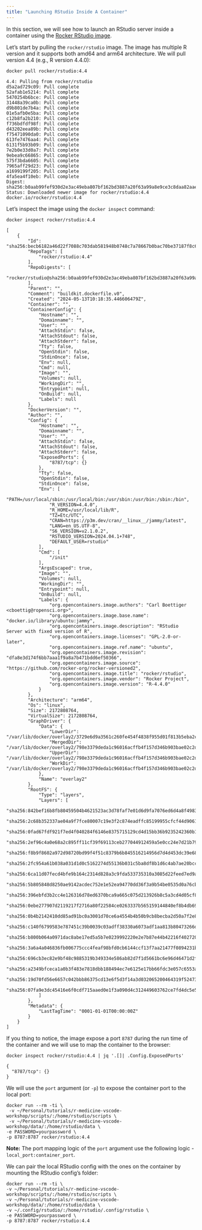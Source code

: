 ```yaml
---
title: "Launching RStudio Inside A Container"
---
```


In this section, we will see how to launch an RStudio server inside a container using the [Rocker RStudio image](https://hub.docker.com/r/rocker/rstudio/tags).

Let's start by pulling the `rocker/rstudio` image. The image has multiple R version and it supports both amd64 and arm64 architecture. We will pull version 4.4 (e.g., R version 4.4.0):


```shell
docker pull rocker/rstudio:4.4

4.4: Pulling from rocker/rstudio
d5a2ad729c09: Pull complete
52afab1e5214: Pull complete
5470254b6bce: Pull complete
31448a39ca0b: Pull complete
d9b801de7b4a: Pull complete
01e5afb0e5ba: Pull complete
c12b8fa2b210: Pull complete
f736bdfdf98f: Pull complete
d43202eea89b: Pull complete
f75471090da0: Pull complete
613fe7476aa4: Pull complete
6131f5b93b09: Pull complete
7e2b0e33d0a7: Pull complete
9ebea9c66865: Pull complete
575f3bda6605: Pull complete
7965aff29d23: Pull complete
a1699199f205: Pull complete
4fa5ea4f10eb: Pull complete
Digest: sha256:b0aab99fef930d2e3ac49eba807bf162bd3887a20f63a99a8e9ce3c8daa82aae
Status: Downloaded newer image for rocker/rstudio:4.4
docker.io/rocker/rstudio:4.4

```


Let's inspect the image using the `docker inspect` command:

```shell
docker inspect rocker/rstudio:4.4

[
    {
        "Id": "sha256:becb6182a46d22f7088c703dab581948b0748c7a78667b0bac70be37187f8c66",
        "RepoTags": [
            "rocker/rstudio:4.4"
        ],
        "RepoDigests": [
            "rocker/rstudio@sha256:b0aab99fef930d2e3ac49eba807bf162bd3887a20f63a99a8e9ce3c8daa82aae"
        ],
        "Parent": "",
        "Comment": "buildkit.dockerfile.v0",
        "Created": "2024-05-13T10:18:35.446606479Z",
        "Container": "",
        "ContainerConfig": {
            "Hostname": "",
            "Domainname": "",
            "User": "",
            "AttachStdin": false,
            "AttachStdout": false,
            "AttachStderr": false,
            "Tty": false,
            "OpenStdin": false,
            "StdinOnce": false,
            "Env": null,
            "Cmd": null,
            "Image": "",
            "Volumes": null,
            "WorkingDir": "",
            "Entrypoint": null,
            "OnBuild": null,
            "Labels": null
        },
        "DockerVersion": "",
        "Author": "",
        "Config": {
            "Hostname": "",
            "Domainname": "",
            "User": "",
            "AttachStdin": false,
            "AttachStdout": false,
            "AttachStderr": false,
            "ExposedPorts": {
                "8787/tcp": {}
            },
            "Tty": false,
            "OpenStdin": false,
            "StdinOnce": false,
            "Env": [
                "PATH=/usr/local/sbin:/usr/local/bin:/usr/sbin:/usr/bin:/sbin:/bin",
                "R_VERSION=4.4.0",
                "R_HOME=/usr/local/lib/R",
                "TZ=Etc/UTC",
                "CRAN=https://p3m.dev/cran/__linux__/jammy/latest",
                "LANG=en_US.UTF-8",
                "S6_VERSION=v2.1.0.2",
                "RSTUDIO_VERSION=2024.04.1+748",
                "DEFAULT_USER=rstudio"
            ],
            "Cmd": [
                "/init"
            ],
            "ArgsEscaped": true,
            "Image": "",
            "Volumes": null,
            "WorkingDir": "",
            "Entrypoint": null,
            "OnBuild": null,
            "Labels": {
                "org.opencontainers.image.authors": "Carl Boettiger <cboettig@ropensci.org>",
                "org.opencontainers.image.base.name": "docker.io/library/ubuntu:jammy",
                "org.opencontainers.image.description": "RStudio Server with fixed version of R",
                "org.opencontainers.image.licenses": "GPL-2.0-or-later",
                "org.opencontainers.image.ref.name": "ubuntu",
                "org.opencontainers.image.revision": "dfa8e3d174f6bb7aaa1f9a8a7b471bdd6ef50366",
                "org.opencontainers.image.source": "https://github.com/rocker-org/rocker-versioned2",
                "org.opencontainers.image.title": "rocker/rstudio",
                "org.opencontainers.image.vendor": "Rocker Project",
                "org.opencontainers.image.version": "R-4.4.0"
            }
        },
        "Architecture": "arm64",
        "Os": "linux",
        "Size": 2172808764,
        "VirtualSize": 2172808764,
        "GraphDriver": {
            "Data": {
                "LowerDir": "/var/lib/docker/overlay2/3729e6d9a3561c260fe454f4838f955d01f813b5eba2cae18e33da2671ca08e8/diff:/var/lib/docker/overlay2/d796c8cd0d3515c1b4f5973d3fc6595efd4841e31cdd4b9de01ab1ea5e952dc9/diff:/var/lib/docker/overlay2/fb601679c363675abb5a4db1dda3dd7d2db5bbf647812f19cb15527e82ddc7a1/diff:/var/lib/docker/overlay2/fba04399d1d6602d370cb888711a86cd673c8f5ab5bf591ec3b1ba20a5f6900d/diff:/var/lib/docker/overlay2/d91fb5888c1bcdf14e4c13980003a971694d96b0c8a4fdffc82865d83f1ca75e/diff:/var/lib/docker/overlay2/a058ada97238094f1d2ccdb362092fadd2f3d565040f1f19e786b92151c7fc34/diff:/var/lib/docker/overlay2/dbc40b2675396cf40a90f2423e561b2f009425c8b14309306a71b8e2366619e2/diff:/var/lib/docker/overlay2/96af8f52d1bacfa8dbff29e00069b2de8f97152de30efaa8c8ff6a73c9574f38/diff:/var/lib/docker/overlay2/90d65f022c6dac58c2e92da93a1842ccc54b7ae86483dc1eac84757ba9756af5/diff:/var/lib/docker/overlay2/2d170fc585e0a11b641479d5bb30c22d8fc06dc985371afa49d426c4ed1ae51e/diff:/var/lib/docker/overlay2/ea5019d71c56a137499ddd6e42cdb7f799ecf31b4559f802b947a51ca7168709/diff:/var/lib/docker/overlay2/282837f9b3df6c4f7f73f7ae593fd6248c212d551892a018c3ff4ec5e43da753/diff:/var/lib/docker/overlay2/1473d9373d0fb6c7ea4261324931190b4d7456e2a4382f30e874c930f7ada22b/diff:/var/lib/docker/overlay2/db0570895f19f40b48af680438e29315b8ca3db510e9bbc36a01076c5d88a189/diff:/var/lib/docker/overlay2/8b192d70a5882f9bf134f52edc4492959f24ca372222481f147db9f5cde4258d/diff:/var/lib/docker/overlay2/020b81a886e5b4f955ba735c1ceec2e64fb2adb6e8094c99e7b2091607187988/diff:/var/lib/docker/overlay2/e67158f4615da29fa5aa82d49fec7f20b9cca47faf79f1171271a89aaa0ad52b/diff",
                "MergedDir": "/var/lib/docker/overlay2/798e3379deda1c96016acffb4f157d346b903bae02c2d9a62c731aa4ab2f5d85/merged",
                "UpperDir": "/var/lib/docker/overlay2/798e3379deda1c96016acffb4f157d346b903bae02c2d9a62c731aa4ab2f5d85/diff",
                "WorkDir": "/var/lib/docker/overlay2/798e3379deda1c96016acffb4f157d346b903bae02c2d9a62c731aa4ab2f5d85/work"
            },
            "Name": "overlay2"
        },
        "RootFS": {
            "Type": "layers",
            "Layers": [
                "sha256:842bef16b8fb80459504b4621523ac3d78faf7e01d6d9fa7076ed6d4a8f49830",
                "sha256:2c68b352337ae04a9f7fce80007c19e3f2c874eadffc85199955cfcf44d9061c",
                "sha256:0fad67fdf921f7ed4f040284f6146e8375715129cd4d15bb36b9235242360b10",
                "sha256:2ef96c4a0e68a2c895ff11cf39f69113ceb277044912459a5e0cc24e7d21b790",
                "sha256:f8b9f8602a972d98720bd99f4f51c8379b6b845516214956d7d4d453dc39e683",
                "sha256:2fc954a61b038a031d1d0c5162274d55136b031c5ba8df8b1d6c4ab7ae20bccf",
                "sha256:6ca11d07fecd4bfe9b164c2314d828a3c9fda533735310a3085d22feed7ed9a6",
                "sha256:5b805848d8250ae9142acdec752e1e52ea94770dd36f3a9b54be0535d0a76cb0",
                "sha256:396ebfd3b2cc4e126316d78ed6370bca9a665c075d213926b8c5a3cd4d05cf87",
                "sha256:0ebe277907d2119217f2716a80f22584ce0263337b565159144840ef8b4db697",
                "sha256:0b4b2142410dd85ad91bc0a3001d70ce6a4554b4b50b9cb8becba2d50a7f2e81",
                "sha256:c140f6799583e787451c39b0039c03adff38330a6073adf1aa813b80473266d8",
                "sha256:b800b064a0971dac8abe17ed5a5b7e0239992220e2e7b87e44b42216f4027200",
                "sha256:3a6a4a046836fb006775ccc4feaf98bfd0cb6144ccf13f7aa21477f0894231b2",
                "sha256:696cb3ec82e9bf48c9885319b349334e586ab82d7f1d5661bc6e96d46471d2fb",
                "sha256:a2349bfceca1a0b3f483e7818dbb188494ec7e6125e17bb66fdc3e057c6553ae",
                "sha256:19d70fd56e6657c042bbb86375cd13e6f5d3f14a3d032065200464319f524739",
                "sha256:07fa9e3dc45416e6f0cdf715aaed0e1f3a090d4c312449603762ce7fd4dc5e5a"
            ]
        },
        "Metadata": {
            "LastTagTime": "0001-01-01T00:00:00Z"
        }
    }
]
```

If you thing to notice, the image expose a port `8787` during the run time of the container and we will use to map the container to the browser:

``` shell
docker inspect rocker/rstudio:4.4 | jq '.[]| .Config.ExposedPorts'

{
  "8787/tcp": {}
}
```

We will use the `port` argument (or `-p`) to expose the container port to the local port: 

``` shell
docker run --rm -ti \
 -v ~/Personal/tutorials/r-medicine-vscode-workshop/scripts/:/home/rstudio/scripts \
 -v ~/Personal/tutorials/r-medicine-vscode-workshop/data/:/home/rstudio/data \
-e PASSWORD=yourpassword \
-p 8787:8787 rocker/rstudio:4.4
```

**Note:** The port mapping logic of the `port` argument use the following logic - `local_port:container_port`.

We can pair the local RStudio config with the ones on the container by mounting the RStudio config's folder: 

``` shell
docker run --rm -ti \
-v ~/Personal/tutorials/r-medicine-vscode-workshop/scripts/:/home/rstudio/scripts \
-v ~/Personal/tutorials/r-medicine-vscode-workshop/data/:/home/rstudio/data \
-v ~/.config/rstudio/:/home/rstudio/.config/rstudio \
-e PASSWORD=yourpassword \
-p 8787:8787 rocker/rstudio:4.4
```

